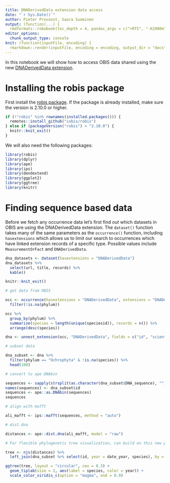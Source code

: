 ```yaml
---
title: DNADerivedData extension data access
date: "`r Sys.Date()`"
author: Pieter Provoost, Saara Suominen
output: (function(...) {
  rmdformats::robobook(toc_depth = 4, pandoc_args = c("+RTS", "-K2000m", "-RTS"), ...) })
editor_options: 
  chunk_output_type: console
knit: (function(inputFile, encoding) {
  rmarkdown::render(inputFile, encoding = encoding, output_dir = "docs") })  
---
```


In this notebook we will show how to access OBIS data shared using the new [DNADerivedData extension](https://rs.gbif.org/extension/gbif/1.0/dna_derived_data_2021-07-05.xml).

# Installing the robis package

First install the [robis package](https://github.com/iobis/robis). If the package is already installed, make sure the version is 2.10.0 or higher.

```r
if (!"robis" %in% rownames(installed.packages())) {
  remotes::install_github("iobis/robis")
} else if (packageVersion("robis") < "2.10.0") {
  knitr::knit_exit()
}
```

We will also need the following packages:

```r
library(robis)
library(dplyr)
library(ape)
library(ips)
library(dendextend)
library(ggplot2)
library(ggtree)
library(knitr)
```

# Finding sequence based data

Before we fetch any occurrence data let's first find out which datasets in OBIS are using the DNADerivedData extension. The `dataset()` function takes many of the same parameters as the `occurrence()` function, including `hasextensions` which allows us to limit our search to occurrences which have linked extension records of a specific type. Possible values include `MeasurementOrFact` and `DNADerivedData`.

```r
dna_datasets <- dataset(hasextensions = "DNADerivedData")
dna_datasets %>%
  select(url, title, records) %>%
  kable()

knitr::knit_exit()
```

```r

# get data from OBIS

occ <- occurrence(hasextensions = "DNADerivedData", extensions = "DNADerivedData") %>%
  filter(!is.na(phylum))

occ %>%
  group_by(phylum) %>%
  summarize(species = length(unique(speciesid)), records = n()) %>%
  arrange(desc(species))

dna <- unnest_extension(occ, "DNADerivedData", fields = c("id", "scientificName", "phylum", "class", "order", "family", "genus", "species", "date_year"))

# subset data

dna_subset <- dna %>%
  filter(phylum == "Ochrophyta" & !is.na(species)) %>%
  head(100)

# convert to ape DNAbin

sequences <- sapply(strsplit(as.character(dna_subset$DNA_sequence), ""), tolower)
names(sequences) <- dna_subset$id
sequences <- ape::as.DNAbin(sequences)
sequences

# align with mafft

ali_mafft <- ips::mafft(sequences, method = "auto")

# dist.dna

distances <- ape::dist.dna(ali_mafft, model = "raw")

# For flexible phylogenetic tree visualization, can build on this new package:

tree <- njs(distances) %>%
  left_join(dna_subset %>% select(id, year = date_year, species), by = c("label" = "id"))

ggtree(tree, layout = "circular", cex = 0.3) +
  geom_tiplab(size = 2, aes(label = species, color = year)) +
  scale_color_viridis_c(option = "magma", end = 0.9)
```